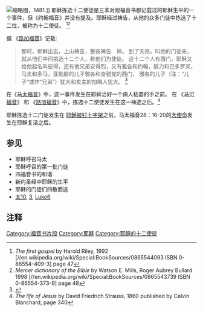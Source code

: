 {{Orphan|time=2017-03-01T04:24:42+00:00}}

[[File:Ghirlandaio,_Domenico_-_Calling_of_the_Apostles_-_1481.jpg|缩略图]]，1481.]]
耶稣拣选十二使徒是三本对观福音书都记载过的耶稣生平的一个事件，但《约翰福音》并没有提及。耶稣经过祷告，从他的众多门徒中拣选了十二位，被称为十二使徒。 <ref>''The first gospel'' by Harold Riley, 1992 [//en.wikipedia.org/wiki/Special:BookSources/0865544093 ISBN 0-86554-409-3] page 47</ref><ref>''Mercer dictionary of the Bible'' by Watson E. Mills, Roger Aubrey Bullard 1998 [//en.wikipedia.org/wiki/Special:BookSources/0865543739 ISBN 0-86554-373-9] page 48</ref>

据 《[[路加福音|路加福音]]》记载:<blockquote class="">那时，耶稣出去，上山祷告，整夜祷告　神。 到了天亮，叫他的门徒来，就从他们中间挑选十二个人，称他们为使徒。 这十二个人有西门，耶稣又给他起名叫彼得，还有他兄弟安得烈，又有雅各和约翰，腓力和巴多罗买， 马太和多马，亚勒腓的儿子雅各和奋锐党的西门， 雅各的儿子（注：“儿子“或作“兄弟”）犹大和卖主的加略人犹大。 <ref>{{Cite web|title=Bible Gateway passage: Luke 6:12-16 - New International Version|url=https://www.biblegateway.com/passage/?search=Luke+6%3A12-16&version=NIV|accessdate=2019-07-21|work=Bible Gateway|archive-date=2020-10-22|archive-url=https://web.archive.org/web/20201022084704/https://www.biblegateway.com/passage/?search=Luke+6%3A12-16&version=NIV|dead-url=no}}</ref></blockquote>在《[[馬太福音|马太福音]]》中，这一事件发生在耶稣治好一个病人枯萎的手之前。 在 《[[马可福音|马可福音]]》 和 《[[路加福音|路加福音]]》中，拣选十二使徒发生在这一神迹之后。<ref>''The life of Jesus'' by David Friedrich Strauss, 1860 published by Calvin Blanchard, page 340</ref>

耶稣拣选十二门徒发生在 [[耶穌被釘十字架|耶稣被钉十字架]]之前，马太福音28：16-20的[[大使命|大使命]]发生在耶稣复活之后。

== 参见 ==
* 耶稣呼召马太
* 耶稣呼召的第一批门徒
* 四福音书的和谐
* 新约圣经中耶稣的生平
* 耶稣的门徒们四散而逃
* [[马太福音第10章|太10]], [[马可福音第3章|3]], [[路加福音第6章|Luke6]]

== 注释 ==
{{Reflist}}

[[Category:福音书片段|Category:福音书片段]]
[[Category:耶稣|Category:耶稣]]
[[Category:耶稣的十二使徒|Category:耶稣的十二使徒]]
